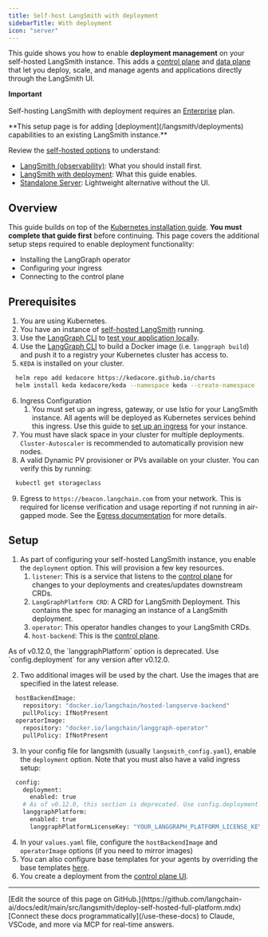 ```yaml
---
title: Self-host LangSmith with deployment
sidebarTitle: With deployment
icon: "server"
---
```


This guide shows you how to enable **deployment management** on your self-hosted LangSmith instance. This adds a [control plane](/langsmith/control-plane) and [data plane](/langsmith/data-plane) that let you deploy, scale, and manage agents and applications directly through the LangSmith UI.

<Info>**Important**<br></br> Self-hosting LangSmith with deployment requires an [Enterprise](https://langchain.com/pricing) plan. </Info>

<Note>
**This setup page is for adding [deployment](/langsmith/deployments) capabilities to an existing LangSmith instance.**

Review the [self-hosted options](/langsmith/self-hosted) to understand:
- [LangSmith (observability)](/langsmith/self-hosted#langsmith): What you should install first.
- [LangSmith with deployment](/langsmith/self-hosted#langsmith-with-deployment): What this guide enables.
- [Standalone Server](/langsmith/self-hosted#standalone-server): Lightweight alternative without the UI.
</Note>

## Overview

This guide builds on top of the [Kubernetes installation guide](/langsmith/kubernetes). **You must complete that guide first** before continuing. This page covers the additional setup steps required to enable deployment functionality:
- Installing the LangGraph operator
- Configuring your ingress
- Connecting to the control plane

## Prerequisites

1. You are using Kubernetes.
2. You have an instance of [self-hosted LangSmith](/langsmith/kubernetes) running.
3. Use the [LangGraph CLI](/langsmith/cli) to [test your application locally](/langsmith/local-server).
4. Use the [LangGraph CLI](/langsmith/cli) to build a Docker image (i.e. `langgraph build`) and push it to a registry your Kubernetes cluster has access to.
5. `KEDA` is installed on your cluster.
```bash
  helm repo add kedacore https://kedacore.github.io/charts
  helm install keda kedacore/keda --namespace keda --create-namespace
```
6. Ingress Configuration
    1. You must set up an ingress, gateway, or use Istio for your LangSmith instance. All agents will be deployed as Kubernetes services behind this ingress. Use this guide to [set up an ingress](/langsmith/self-host-ingress) for your instance.
7. You must have slack space in your cluster for multiple deployments. `Cluster-Autoscaler` is recommended to automatically provision new nodes.
8. A valid Dynamic PV provisioner or PVs available on your cluster. You can verify this by running:
```bash
  kubectl get storageclass
```
9. Egress to `https://beacon.langchain.com` from your network. This is required for license verification and usage reporting if not running in air-gapped mode. See the [Egress documentation](/langsmith/egress-metrics-metadata) for more details.

## Setup

1. As part of configuring your self-hosted LangSmith instance, you enable the `deployment` option. This will provision a few key resources.
    1. `listener`: This is a service that listens to the [control plane](/langsmith/control-plane) for changes to your deployments and creates/updates downstream CRDs.
    2. `LangGraphPlatform CRD`: A CRD for LangSmith Deployment. This contains the spec for managing an instance of a LangSmith deployment.
    3. `operator`: This operator handles changes to your LangSmith CRDs.
    4. `host-backend`: This is the [control plane](/langsmith/control-plane).

<Note>
As of v0.12.0, the `langgraphPlatform` option is deprecated. Use `config.deployment` for any version after v0.12.0.
</Note>

2. Two additional images will be used by the chart. Use the images that are specified in the latest release.
```bash
  hostBackendImage:
    repository: "docker.io/langchain/hosted-langserve-backend"
    pullPolicy: IfNotPresent
  operatorImage:
    repository: "docker.io/langchain/langgraph-operator"
    pullPolicy: IfNotPresent
```
3. In your config file for langsmith (usually `langsmith_config.yaml`), enable the `deployment` option. Note that you must also have a valid ingress setup:
```bash
  config:
    deployment:
      enabled: true
    # As of v0.12.0, this section is deprecated. Use config.deployment for any version after v0.12.0.
    langgraphPlatform:
      enabled: true
      langgraphPlatformLicenseKey: "YOUR_LANGGRAPH_PLATFORM_LICENSE_KEY"
```
4. In your `values.yaml` file, configure the `hostBackendImage` and `operatorImage` options (if you need to mirror images)
5. You can also configure base templates for your agents by overriding the base templates [here](https://github.com/langchain-ai/helm/blob/main/charts/langsmith/values.yaml#L898).
6. You create a deployment from the [control plane UI](/langsmith/control-plane#control-plane-ui).

---

<Callout icon="pen-to-square" iconType="regular">
    [Edit the source of this page on GitHub.](https://github.com/langchain-ai/docs/edit/main/src/langsmith/deploy-self-hosted-full-platform.mdx)
</Callout>
<Tip icon="terminal" iconType="regular">
    [Connect these docs programmatically](/use-these-docs) to Claude, VSCode, and more via MCP for    real-time answers.
</Tip>
